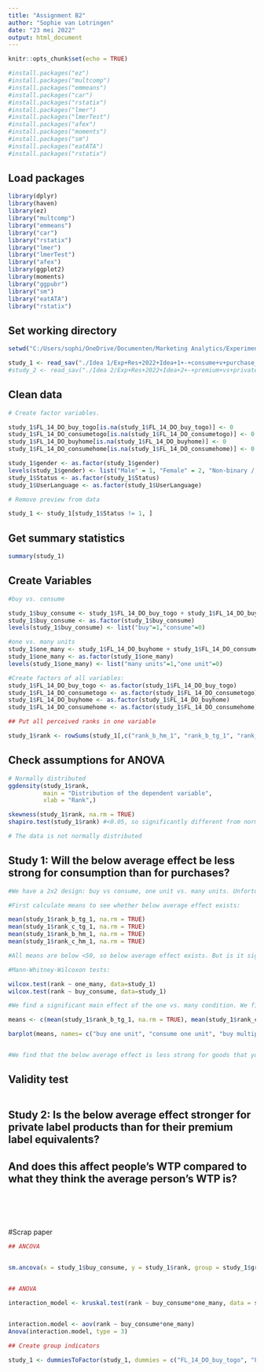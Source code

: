 ---
title: "Assignment B2"
author: "Sophie van Lotringen"
date: "23 mei 2022"
output: html_document
---

```{r setup, include=FALSE}
knitr::opts_chunk$set(echo = TRUE)
```

```{r}
#install.packages("ez") 
#install.packages("multcomp") 
#install.packages("emmeans") 
#install.packages("car") 
#install.packages("rstatix") 
#install.packages("lmer") 
#install.packages("lmerTest") 
#install.packages("afex") 
#install.packages("moments")
#install.packages("sm")
#install.packages("eatATA")
#install.packages("rstatix")

```

## Load packages
```{r}
library(dplyr)
library(haven)
library(ez) 
library("multcomp") 
library("emmeans") 
library("car") 
library("rstatix") 
library("lmer") 
library("lmerTest") 
library("afex") 
library(ggplot2)
library(moments)
library("ggpubr")
library("sm")
library("eatATA")
library("rstatix")

```


## Set working directory
```{r}
setwd("C:/Users/sophi/OneDrive/Documenten/Marketing Analytics/Experimental Research/Assignment B2")

study_1 <- read_sav("./Idea 1/Exp+Res+2022+Idea+1+-+consume+v+purchase_May+9,+2022_15.04.sav")
#study_2 <- read_sav("./Idea 2/Exp+Res+2022+Idea+2+-+premium+vs+private+label_May+9,+2022_15.03.sav")

```


## Clean data
```{r}
# Create factor variables. 

study_1$FL_14_DO_buy_togo[is.na(study_1$FL_14_DO_buy_togo)] <- 0
study_1$FL_14_DO_consumetogo[is.na(study_1$FL_14_DO_consumetogo)] <- 0
study_1$FL_14_DO_buyhome[is.na(study_1$FL_14_DO_buyhome)] <- 0
study_1$FL_14_DO_consumehome[is.na(study_1$FL_14_DO_consumehome)] <- 0

study_1$gender <- as.factor(study_1$gender)
levels(study_1$gender) <- list("Male" = 1, "Female" = 2, "Non-binary / third gender" = 3, "Prefer not to say" = 4)
study_1$Status <- as.factor(study_1$Status)
study_1$UserLanguage <- as.factor(study_1$UserLanguage)

# Remove preview from data

study_1 <- study_1[study_1$Status != 1, ]

```

## Get summary statistics 
```{r}

summary(study_1)

```


## Create Variables
```{r}

#buy vs. consume

study_1$buy_consume <- study_1$FL_14_DO_buy_togo + study_1$FL_14_DO_buyhome
study_1$buy_consume <- as.factor(study_1$buy_consume)
levels(study_1$buy_consume) <- list("buy"=1,"consume"=0) 

#one vs. many units
study_1$one_many <- study_1$FL_14_DO_buyhome + study_1$FL_14_DO_consumehome
study_1$one_many <- as.factor(study_1$one_many)
levels(study_1$one_many) <- list("many units"=1,"one unit"=0) 

#Create factors of all variables:
study_1$FL_14_DO_buy_togo <- as.factor(study_1$FL_14_DO_buy_togo)
study_1$FL_14_DO_consumetogo <- as.factor(study_1$FL_14_DO_consumetogo)
study_1$FL_14_DO_buyhome <- as.factor(study_1$FL_14_DO_buyhome)
study_1$FL_14_DO_consumehome <- as.factor(study_1$FL_14_DO_consumehome)

## Put all perceived ranks in one variable

study_1$rank <- rowSums(study_1[,c("rank_b_hm_1", "rank_b_tg_1", "rank_c_hm_1", "rank_c_tg_1")], na.rm=TRUE)


```


## Check assumptions for ANOVA
```{r}
# Normally distributed
ggdensity(study_1$rank, 
          main = "Distribution of the dependent variable",
          xlab = "Rank",)

skewness(study_1$rank, na.rm = TRUE)
shapiro.test(study_1$rank) #<0.05, so significantly different from normal distribution

# The data is not normally distributed

```


## Study 1: Will the below average effect be less strong for consumption than for purchases?
```{r}
#We have a 2x2 design: buy vs consume, one unit vs. many units. Unfortunately the data does not meet the assumption of a normal distribution, therefore we cannot use an ANOVA. Since no non-parametric alternatives to a 2x2 ANOVA exist, we will not look for interactions and use two Mann-Whitney-Wilcoxon tests, one for each independent variable. 

#First calculate means to see whether below average effect exists:

mean(study_1$rank_b_tg_1, na.rm = TRUE)
mean(study_1$rank_c_tg_1, na.rm = TRUE)
mean(study_1$rank_b_hm_1, na.rm = TRUE)
mean(study_1$rank_c_hm_1, na.rm = TRUE)

#All means are below <50, so below average effect exists. But is it significantly stronger/ weaker when bought in bulk or bought to consume immediately? 

#Mann-Whitney-Wilcoxon tests:

wilcox.test(rank ~ one_many, data=study_1)
wilcox.test(rank ~ buy_consume, data=study_1)

#We find a significant main effect of the one vs. many condition. We find no significant effect of buying vs. consuming on the below average effect

means <- c(mean(study_1$rank_b_tg_1, na.rm = TRUE), mean(study_1$rank_c_tg_1, na.rm = TRUE), mean(study_1$rank_b_hm_1, na.rm = TRUE), mean(study_1$rank_c_hm_1, na.rm = TRUE))

barplot(means, names= c("buy one unit", "consume one unit", "buy multiple units", "consume multiple units"))


#We find that the below average effect is less strong for goods that you buy in bulk (pack of coffee instead of one cup of coffee). 

```

## Validity test
```{r}



```


## Study 2: Is the below average effect stronger for private label products than for their premium label equivalents?
## And does this affect people’s WTP compared to what they think the average person’s WTP is?
```{r}


```



```{r}


```



```{r}


```


```{r}


```


```{r}


```

#Scrap paper

```{r}
## ANCOVA


sm.ancova(x = study_1$buy_consume, y = study_1$rank, group = study_1$group)


## ANOVA

interaction_model <- kruskal.test(rank ~ buy_consume*one_many, data = study_1)

 
interaction.model <- aov(rank ~ buy_consume*one_many) 
Anova(interaction.model, type = 3)

## Create group indicators

study_1 <- dummiesToFactor(study_1, dummies = c("FL_14_DO_buy_togo", "FL_14_DO_consumetogo", "FL_14_DO_buyhome", "FL_14_DO_consumehome"), facVar = "group")



```